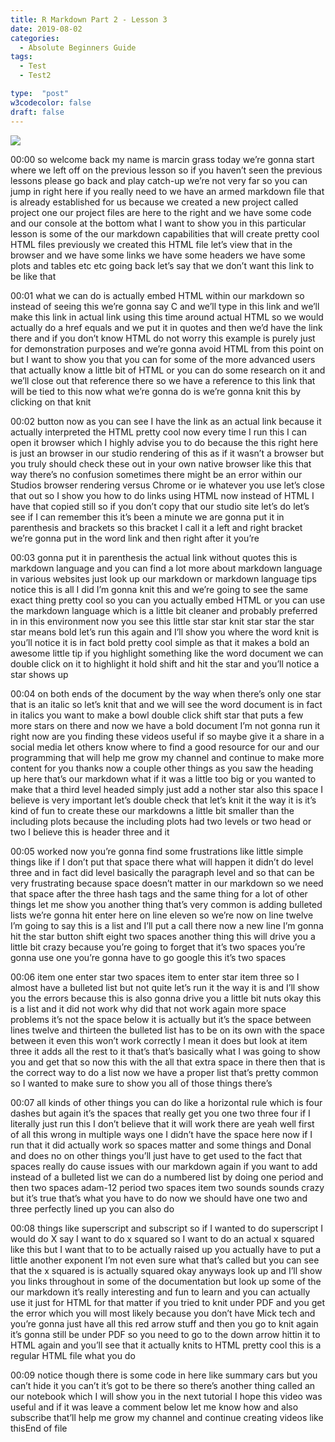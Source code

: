 ```yaml
---
title: R Markdown Part 2 - Lesson 3
date: 2019-08-02
categories:
  - Absolute Beginners Guide
tags:
  - Test
  - Test2

type:  "post"
w3codecolor: false
draft: false
---
```


<a href="https://www.youtube.com/watch?v=j7Xo7xFA3Bg">
<img src="https://www.cradletograver.com/auto-posts/images/RMarkdown-Lesson2.mp4.jpg">
</a>









00:00
so welcome back my name is marcin grass today we're gonna start where we left
off on the previous lesson so if you haven't seen the previous lessons please
go back and play catch-up we're not very far so you can jump in
right here if you really need to we have an armed markdown file that is already
established for us because we created a new project called project one our
project files are here to the right and we have some code and our console at the
bottom what I want to show you in this particular lesson is some of the our
markdown capabilities that will create pretty cool HTML files previously we
created this HTML file let's view that in the browser and we have some links we
have some headers we have some plots and
tables etc etc going back let's say that we don't want this link to be like that

00:01
what we can do is actually embed HTML within our markdown so instead of seeing
this we're gonna say C and we'll type in this link and we'll make this link in
actual link using this time around actual HTML so we would actually do a
href equals and we put it in quotes and then we'd have the link there and if you
don't know HTML do not worry this example is purely just for demonstration
purposes and we're gonna avoid HTML from this point on but I want to show you
that you can for some of the more advanced users that actually know a
little bit of HTML or you can do some research on it and we'll close out that
reference there so we have a reference to this link that will be tied to this
now what we're gonna do is we're gonna knit this by clicking on that knit

00:02
button now as you can see I have the link as an actual link because it
actually interpreted the HTML pretty cool now every time I run this I can
open it browser which I highly advise you to do
because the this right here is just an browser in our studio rendering of this
as if it wasn't a browser but you truly should check these out in your own
native browser like this that way there's no confusion sometimes there
might be an error within our Studios browser rendering versus Chrome or ie
whatever you use let's close that out so I show you how to do links using HTML
now instead of HTML I have that copied still so if you don't copy that our
studio site let's do let's see if I can remember this it's been a minute we are
gonna put it in parenthesis and brackets so this bracket I call it a left and
right bracket we're gonna put in the word link and then right after it you're

00:03
gonna put it in parenthesis the actual link without quotes this is markdown
language and you can find a lot more about markdown language in various
websites just look up our markdown or markdown language tips notice this is
all I did I'm gonna knit this and we're going to see the same exact thing pretty
cool so you can you actually embed HTML or you can use the markdown language
which is a little bit cleaner and probably preferred in in this
environment now you see this little star star knit star star the star star means
bold let's run this again and I'll show you where the word knit is you'll notice
it is in fact bold pretty cool simple as that it makes a bold an awesome little
tip if you highlight something like the word document we can double click on it
to highlight it hold shift and hit the star and you'll notice a star shows up

00:04
on both ends of the document by the way when there's only one star that is an
italic so let's knit that and we will see the word document is in fact in
italics you want to make a bowl double click shift star that puts a few
more stars on there and now we have a bold
document I'm not gonna run it right now are you finding these videos useful if
so maybe give it a share in a social media let others know where to find a
good resource for our and our programming that will help me grow my
channel and continue to make more content for you thanks now a couple
other things as you saw the heading up here that's our markdown what if it was
a little too big or you wanted to make that a third level headed simply just
add a nother star also this space I believe is very important let's double
check that let's knit it the way it is it's kind of fun to create these our
markdowns a little bit smaller than the including plots because the including
plots had two levels or two head or two I believe this is header three and it

00:05
worked now you're gonna find some frustrations like little simple things
like if I don't put that space there what will happen
it didn't do level three and in fact did level basically the paragraph level and
so that can be very frustrating because space doesn't matter in our markdown so
we need that space after the three hash tags and the same thing for a lot of
other things let me show you another thing that's very common is adding
bulleted lists we're gonna hit enter here on line eleven so we're now on line
twelve I'm going to say this is a list and I'll put a call there now a new line
I'm gonna hit the star button shift eight two spaces another thing this will
drive you a little bit crazy because you're going to forget that it's two
spaces you're gonna use one you're gonna have to go google this it's two spaces

00:06
item one enter star two spaces item to enter star item three so I almost have a
bulleted list but not quite let's run it the way it is and I'll show you the
errors because this is also gonna drive you a little bit nuts okay this is a
list and it did not work why did that not work again more space problems it's
not the space below it is actually but it's the space between lines twelve and
thirteen the bulleted list has to be on its own
with the space between it even this won't work correctly I mean it does but
look at item three it adds all the rest to it that's that's basically what I was
going to show you and get that so now this with the all that extra space in
there then that is the correct way to do a list now we have a proper list that's
pretty common so I wanted to make sure to show you all of those things there's

00:07
all kinds of other things you can do like a horizontal rule which is four
dashes but again it's the spaces that really get you one two three four
if I literally just run this I don't believe that it will work there are yeah
well first of all this wrong in multiple ways one I didn't have the space here
now if I run that it did actually work so spaces matter and some things and
Donal and does no on other things you'll just have to get used to the fact that
spaces really do cause issues with our markdown again if you want to add
instead of a bulleted list we can do a numbered list by doing one period and
then two spaces adam-12 period two spaces item two sounds sounds
crazy but it's true that's what you have to do now we should have one two and
three perfectly lined up you can also do

00:08
things like superscript and subscript so
if I wanted to do superscript I would do X say I want to do x squared so I want
to do an actual x squared like this but I want that to to be actually raised up
you actually have to put a little another exponent I'm not even sure what
that's called but you can see that the x squared is is actually squared okay
anyways look up and I'll show you links throughout in some of the documentation
but look up some of the our markdown it's really interesting and fun to learn
and you can actually use it just for HTML for that matter
if you tried to knit under PDF and you get the error which you will most likely
because you don't have Mick tech and you're gonna just have all this red
arrow stuff and then you go to knit again it's gonna still be under PDF so
you need to go to the down arrow hittin it to HTML again and you'll see that it
actually knits to HTML pretty cool this is a regular HTML file what you do

00:09
notice though there is some code in here like summary cars but you can't hide it
you can't it's got to be there so there's another thing called an our notebook
which I will show you in the next tutorial I hope this video was useful
and if it was leave a comment below let me know how and also subscribe that'll
help me grow my channel and continue creating videos like thisEnd of file

